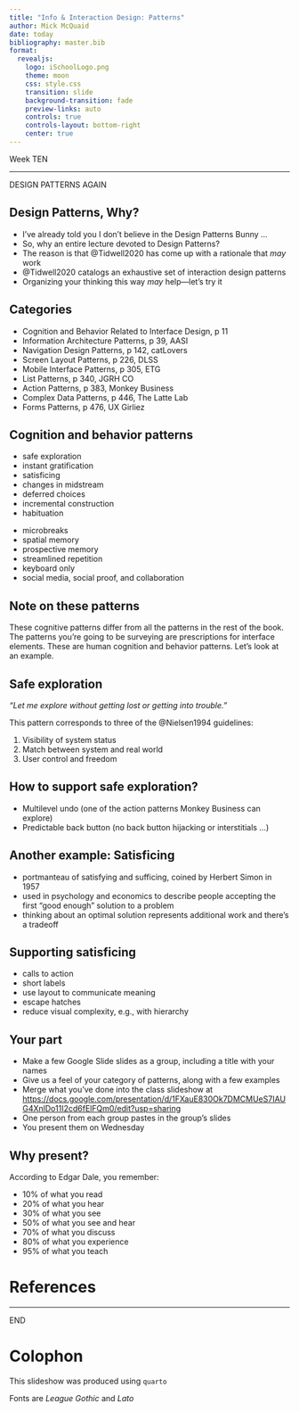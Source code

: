 ```yaml
---
title: "Info & Interaction Design: Patterns"
author: Mick McQuaid
date: today
bibliography: master.bib
format:
  revealjs:
    logo: iSchoolLogo.png
    theme: moon
    css: style.css
    transition: slide
    background-transition: fade
    preview-links: auto
    controls: true
    controls-layout: bottom-right
    center: true
---
```


::: {.r-fit-text}
Week TEN
:::

---

::: {.r-fit-text}
DESIGN PATTERNS AGAIN
:::

## Design Patterns, Why?
::: {.incremental}
- I've already told you I don't believe in the Design Patterns Bunny ...
- So, why an entire lecture devoted to Design Patterns?
- The reason is that @Tidwell2020 has come up with a rationale that *may* work
- @Tidwell2020 catalogs an exhaustive set of interaction design patterns
- Organizing your thinking this way *may* help---let's try it
:::

## Categories
- Cognition and Behavior Related to Interface Design, p 11
- Information Architecture Patterns, p 39, AASI
- Navigation Design Patterns, p 142, catLovers
- Screen Layout Patterns, p 226, DLSS
- Mobile Interface Patterns, p 305, ETG
- List Patterns, p 340, JGRH CO
- Action Patterns, p 383, Monkey Business
- Complex Data Patterns, p 446, The Latte Lab
- Forms Patterns, p 476, UX Girliez

## Cognition and behavior patterns
::: {.container}
:::: {.col}
- safe exploration
- instant gratification
- satisficing
- changes in midstream
- deferred choices
- incremental construction
- habituation
::::
:::: {.col}
- microbreaks
- spatial memory
- prospective memory
- streamlined repetition
- keyboard only
- social media, social proof, and collaboration
::::
:::

## Note on these patterns
These cognitive patterns differ from all the patterns in the rest of the book. The patterns you're going to be surveying are prescriptions for interface elements. These are human cognition and behavior patterns. Let's look at an example.

## Safe exploration

*"Let me explore without getting lost or getting into trouble."*

::: {.notes}
This pattern corresponds to three of the @Nielsen1994 guidelines:

1. Visibility of system status
2. Match between system and real world
3. User control and freedom
:::

## How to support safe exploration?
- Multilevel undo (one of the action patterns Monkey Business can explore)
- Predictable back button (no back button hijacking or interstitials ...)

## Another example: Satisficing
::: {.incremental}
- portmanteau of satisfying and sufficing, coined by Herbert Simon in 1957
- used in psychology and economics to describe people accepting the first "good enough" solution to a problem
- thinking about an optimal solution represents additional work and there's a tradeoff
:::

## Supporting satisficing
::: {.incremental}
- calls to action
- short labels
- use layout to communicate meaning
- escape hatches
- reduce visual complexity, e.g., with hierarchy
:::

## Your part
- Make a few Google Slide slides as a group, including a title with your names
- Give us a feel of your category of patterns, along with a few examples
- Merge what you've done into the class slideshow at
  [https://docs.google.com/presentation/d/1FXauE830Ok7DMCMUeS7IAUG4XnlDo11I2cd6fElFQm0/edit?usp=sharing](https://docs.google.com/presentation/d/1FXauE830Ok7DMCMUeS7IAUG4XnlDo11I2cd6fElFQm0/edit?usp=sharing)
- One person from each group pastes in the group's slides
- You present them on Wednesday

## Why present?
According to Edgar Dale, you remember:

- 10% of what you read
- 20% of what you hear
- 30% of what you see
- 50% of what you see and hear
- 70% of what you discuss
- 80% of what you experience
- 95% of what you teach

# References

::: {#refs}
:::

---

::: {.r-fit-text}
END
:::

# Colophon

This slideshow was produced using `quarto`

Fonts are *League Gothic* and *Lato*

